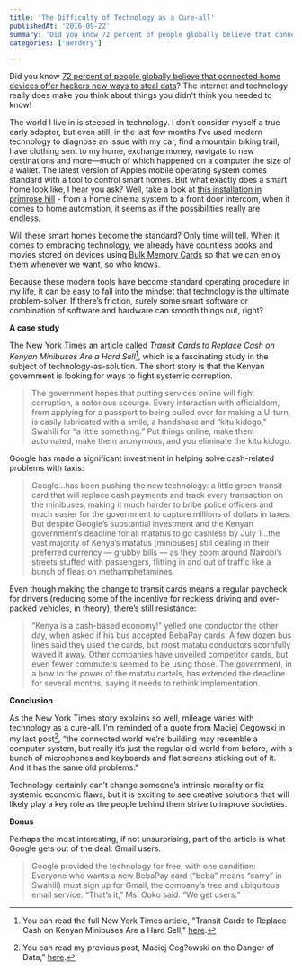 ```yaml
---
title: 'The Difficulty of Technology as a Cure-all'
publishedAt: '2016-09-22'
summary: 'Did you know 72 percent of people globally believe that connected home devices offer hackers new ways to steal data? The internet and technology really does make you think about things you didn't thin...'
categories: ['Nerdery']

---
```


Did you know [72 percent of people globally believe that connected home devices offer hackers new ways to steal data](https://www.comparitech.com/vpn/cybersecurity-cyber-crime-statistics-facts-trends/)? The internet and technology really does make you think about things you didn't think you needed to know! 

The world I live in is steeped in technology. I don’t consider myself a true early adopter, but even still, in the last few months I’ve used modern technology to diagnose an issue with my car, find a mountain biking trail, have clothing sent to my home, exchange money, navigate to new destinations and more—much of which happened on a computer the size of a wallet. The latest version of Apples mobile operating system comes standard with a tool to control smart homes. But what exactly does a smart home look like, I hear you ask? Well, take a look at [this installation in primrose hill](https://www.customcontrols.co.uk/case-studies/multi-room-av-crestron-installation-primrose-hill/) - from a home cinema system to a front door intercom, when it comes to home automation, it seems as if the possibilities really are endless. 

Will these smart homes become the standard? Only time will tell. When it comes to embracing technology, we already have countless books and movies stored on devices using [Bulk Memory Cards](https://www.bulkmemorycards.com) so that we can enjoy them whenever we want, so who knows.

Because these modern tools have become standard operating procedure in my life, it can be easy to fall into the mindset that technology is the ultimate problem-solver. If there’s friction, surely some smart software or combination of software and hardware can smooth things out, right?

**A case study**

The New York Times an article called *Transit Cards to Replace Cash on Kenyan Minibuses Are a Hard Sell*[^1], which is a fascinating study in the subject of technology-as-solution. The short story is that the Kenyan government is looking for ways to fight systemic corruption.

> The government hopes that putting services online will fight corruption, a notorious scourge. Every interaction with officialdom, from applying for a passport to being pulled over for making a U-turn, is easily lubricated with a smile, a handshake and “kitu kidogo,” Swahili for “a little something.” Put things online, make them automated, make them anonymous, and you eliminate the kitu kidogo.

Google has made a significant investment in helping solve cash-related problems with taxis:

> Google...has been pushing the new technology: a little green transit card that will replace cash payments and track every transaction on the minibuses, making it much harder to bribe police officers and much easier for the government to capture millions of dollars in taxes. But despite Google’s substantial investment and the Kenyan government’s deadline for all matatus to go cashless by July 1...the vast majority of Kenya’s matatus [minibuses] still dealing in their preferred currency — grubby bills — as they zoom around Nairobi’s streets stuffed with passengers, flitting in and out of traffic like a bunch of fleas on methamphetamines.

Even though making the change to transit cards means a regular paycheck for drivers (reducing some of the incentive for reckless driving and over-packed vehicles, in theory), there’s still resistance:

> “Kenya is a cash-based economy!” yelled one conductor the other day, when asked if his bus accepted BebaPay cards. A few dozen bus lines said they used the cards, but most matatu conductors scornfully waved it away. Other companies have unveiled competitor cards, but even fewer commuters seemed to be using those. The government, in a bow to the power of the matatu cartels, has extended the deadline for several months, saying it needs to rethink implementation.

**Conclusion**

As the New York Times story explains so well, mileage varies with technology as a cure-all. I’m reminded of a quote from Maciej Cegowski in my last post[^2], “the connected world we’re building may resemble a computer system, but really it’s just the regular old world from before, with a bunch of microphones and keyboards and flat screens sticking out of it. And it has the same old problems."

Technology certainly can’t change someone’s intrinsic morality or fix systemic economic flaws, but it is exciting to see creative solutions that will likely play a key role as the people behind them strive to improve societies.

**Bonus**

Perhaps the most interesting, if not unsurprising, part of the article is what Google gets out of the deal: Gmail users.

> Google provided the technology for free, with one condition: Everyone who wants a new BebaPay card (“beba” means “carry” in Swahili) must sign up for Gmail, the company’s free and ubiquitous email service. “That’s it,” Ms. Ooko said. “We get users.”

[^1]: You can read the full New York Times article, "Transit Cards to Replace Cash on Kenyan Minibuses Are a Hard Sell," [here](http://www.nytimes.com/2014/07/16/world/africa/transit-cards-to-replace-cash-on-kenyan-minibuses-a-hard-sell.html).

[^2]: You can read my previous post, Maciej Ceg?owski on the Danger of Data,” [here](/blog/maciej-ceglowski-on-the-danger-of-data).
